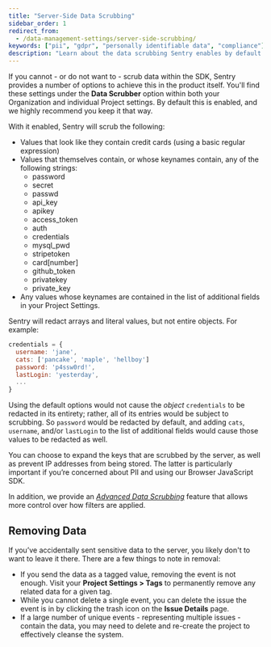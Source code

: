 ```yaml
---
title: "Server-Side Data Scrubbing"
sidebar_order: 1
redirect_from:
  - /data-management-settings/server-side-scrubbing/
keywords: ["pii", "gdpr", "personally identifiable data", "compliance"]
description: "Learn about the data scrubbing Sentry enables by default."
---
```


If you cannot - or do not want to - <PlatformLink to="/data-management/sensitive-data/">scrub data within the SDK</PlatformLink>, Sentry provides a number of options to achieve this in the product itself. You'll find these settings under the **Data Scrubber** option within both your Organization and individual Project settings. By default this is enabled, and we highly recommend you keep it that way.

With it enabled, Sentry will scrub the following:

- Values that look like they contain credit cards (using a basic regular expression)
- Values that themselves contain, or whose keynames contain, any of the following strings:
  - password
  - secret
  - passwd
  - api_key
  - apikey
  - access_token
  - auth
  - credentials
  - mysql_pwd
  - stripetoken
  - card[number]
  - github_token
  - privatekey
  - private_key
- Any values whose keynames are contained in the list of additional fields in your Project Settings.

Sentry will redact arrays and literal values, but not entire objects. For example:

```javascript
credentials = {
  username: 'jane',
  cats: ['pancake', 'maple', 'hellboy']
  password: 'p4ssw0rd!',
  lastLogin: 'yesterday',
  ...
}
```

Using the default options would not cause the _object_ `credentials` to be redacted in its entirety; rather, all of its entries would be subject to scrubbing. So `password` would be redacted by default, and adding `cats`, `username`, and/or `lastLogin` to the list of additional fields would cause those values to be redacted as well.

<Note>

You can choose to expand the keys that are scrubbed by the server, as well as prevent IP addresses from being stored. The latter is particularly important if you’re concerned about PII and using our Browser JavaScript SDK.

</Note>

In addition, we provide an [_Advanced Data Scrubbing_](/product/data-management-settings/scrubbing/advanced-datascrubbing/) feature that allows more control over how filters are applied.

## Removing Data

If you’ve accidentally sent sensitive data to the server, you likely don't to want to leave it there. There are a few things to note in removal:

- If you send the data as a tagged value, removing the event is not enough. Visit your **Project Settings > Tags** to permanently remove any related data for a given tag.
- While you cannot delete a single event, you can delete the issue the event is in by clicking the trash icon on the **Issue Details** page.
- If a large number of unique events - representing multiple issues - contain the data, you may need to delete and re-create the project to effectively cleanse the system.
